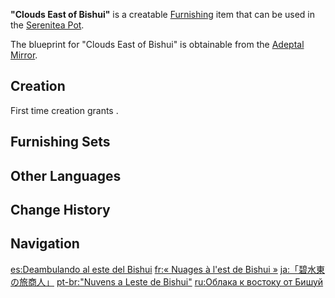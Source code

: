 {{Furnishing Infobox
|id             = 370501
|image          = Item Clouds East of Bishui.png
|category       = Building
|subcategory    = Free Booth
|quality        = 3
|adeptal_energy = 60
|load           = 125
|reduced_load   = 110
|description    = A seemingly simple shed that is, in fact, very sturdy and durable. It comes with a lantern to light the way.<br>These sheds can be seen on either side of the main road that lies along the [[Dihua Marsh]], serving as ad hoc pit stops for cargo crews.
|blueprint      = Adeptal Mirror
|adeptal mirror = 2
}}
'''"Clouds East of Bishui"''' is a creatable [[Furnishing]] item that can be used in the [[Serenitea Pot]].

The blueprint for "Clouds East of Bishui" is obtainable from the [[Adeptal Mirror]].

==Creation==
First time creation grants {{Item|Trust|24|x=60}}.
{{Recipe
|type = Creation
|time = 14h
|Fir Wood = 8
|Fabric = 2
|Blue Dye = 2
|sort = Fir Wood;Fabric;Blue Dye
}}

==Furnishing Sets==
{{Craft Usage|type=Furnishing Set}}

==Other Languages==
{{Other Languages
|en      = "Clouds East of Bishui"
|zhs     = 「云游碧水东」
|zhs_rm  = "Yúnyóu Bìshuǐ Dōng"
|zht     = 「雲遊碧水東」
|zht_rm  = "Yúnyóu Bìshuǐ Dōng"
|zh_tl   = "Traveling East of Bishui"
|ja      = 「碧水東の旅商人」
|ja_rm   = "Hekisui Higashi no Tabiakindo"{{Assumed}}
|ja_tl   = "Peddler of East Bishui"
|ko      = 「벽수 동쪽의 상인」
|ko_rm   = "Byeoksu Dongjjok-ui Sang'in"
|ko_tl   = "Merchant of East Bishui"
|es      = Deambulando al este del Bishui
|es_tl   = Wandering to the East of Bishui
|fr      = «&nbsp;Nuages à l'est de Bishui&nbsp;»
|fr_tl   = "Clouds East of Bishui"
|ru      = Облака к востоку от Бишуй
|ru_tl   = Clouds East of Bishui
|th      = "ท่องเที่ยวในแม่น้ำสีหยก"
|th_rm   = "Thongthiao Nai Maenam Si Yok"
|th_tl   = "Travel in the Jade-color River"
|vi      = Vân Du Bích Thủy Đông
|vi_tl   = 
|de      = „Östlich von Bishui“
|de_tl   = "East of Bishui"
|id      = "Awan di Timur Bishui"
|id_tl   = "Clouds East of Bishui"
|pt      = "Nuvens a Leste de Bishui"
|pt_tl   = "Clouds East of Bishui"
|tr      = Bishui'nin Doğusundaki Bulutlar
|tr_tl   = Clouds East of Bishui
|it      = Capanno Nuvole a est di Bishui
|it_tl   = Cloud Hut East of Bishui
}}

==Change History==
{{Change History|1.5}}

==Navigation==
{{Furnishing Navbox|exterior}}

[[es:Deambulando al este del Bishui]]
[[fr:« Nuages à l'est de Bishui »]]
[[ja:「碧水東の旅商人」]]
[[pt-br:"Nuvens a Leste de Bishui"]]
[[ru:Облака к востоку от Бишуй]]